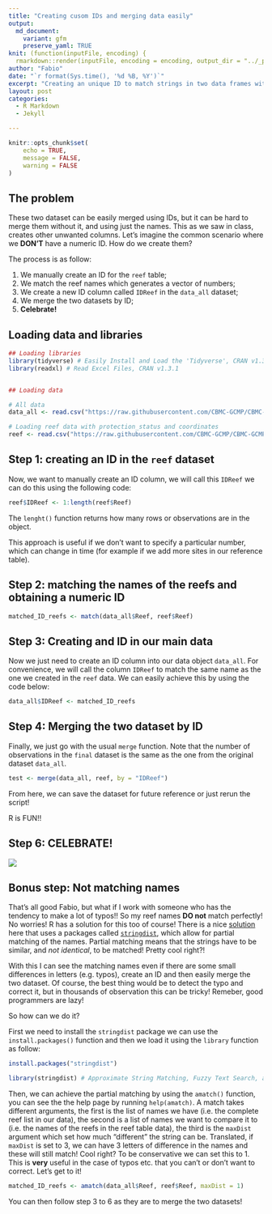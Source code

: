 ```yaml
---
title: "Creating cusom IDs and merging data easily"
output:
  md_document:
    variant: gfm
    preserve_yaml: TRUE
knit: (function(inputFile, encoding) {
  rmarkdown::render(inputFile, encoding = encoding, output_dir = "../_posts") })
author: "Fabio"
date: "`r format(Sys.time(), '%d %B, %Y')`"
excerpt: "Creating an unique ID to match strings in two data frames with different rows and with no matching names"
layout: post
categories:
  - R Markdown
  - Jekyll

---
```


```r
knitr::opts_chunk$set(
	echo = TRUE,
	message = FALSE,
	warning = FALSE
)
```

## The problem

These two dataset can be easily merged using IDs, but it can be hard to merge them without it, and using just the names. This as we saw in class, creates other unwanted columns. Let's imagine the common scenario where we **DON'T** have a numeric ID. How do we create them?

The process is as follow:

1.  We manually create an ID for the `reef` table;
2.  We match the reef names which generates a vector of numbers;
3.  We create a new ID column called `IDReef` in the `data_all` dataset;
4.  We merge the two datasets by ID;
5.  **Celebrate!**

## Loading data and libraries

```r
## Loading libraries
library(tidyverse) # Easily Install and Load the 'Tidyverse', CRAN v1.3.0
library(readxl) # Read Excel Files, CRAN v1.3.1


## Loading data

# All data
data_all <- read.csv("https://raw.githubusercontent.com/CBMC-GCMP/CBMC-GCMP.github.io/master/_data/monitoring_reef.csv") 

# Loading reef data with protection_status and coordinates
reef <- read.csv("https://raw.githubusercontent.com/CBMC-GCMP/CBMC-GCMP.github.io/master/_data/reef_list.csv")


```


## Step 1: creating an ID in the `reef` dataset

Now, we want to manually create an ID column, we will call this `IDReef` we can do this using the following code:

```r

reef$IDReef <- 1:length(reef$Reef)

```

The `lenght()` function returns how many rows or observations are in the object. 


This approach is useful if we don't want to specify a particular number, which can change in time (for example if we add more sites in our reference table).

## Step 2: matching the names of the reefs and obtaining a numeric ID

```r

matched_ID_reefs <- match(data_all$Reef, reef$Reef)

```

## Step 3: Creating and ID in our main data

Now we just need to create an ID column into our data object `data_all`. For convenience, we will call the column `IDReef` to match the same name as the one we created in the `reef` data. We can easily achieve this by using the code below:

```r

data_all$IDReef <- matched_ID_reefs

```

## Step 4: Merging the two dataset by ID

Finally, we just go with the usual `merge` function. Note that the number of observations in the `final` dataset is the same as the one from the original dataset `data_all`.

```r

test <- merge(data_all, reef, by = "IDReef")

```

From here, we can save the dataset for future reference or just rerun the script!

R is FUN!!

## Step 6: CELEBRATE!

![](_gifs/celebration.gif)

## Bonus step: Not matching names

That's all good Fabio, but what if I work with someone who has the tendency to make a lot of typos!! So my reef names **DO not** match perfectly! No worries! R has a solution for this too of course! There is a nice [solution](https://gis.stackexchange.com/questions/176722/how-to-join-a-table-to-a-shapefile-with-non-matching-ids-and-names-similar-stri) here that uses a packages called [`stringdist`](https://www.rdocumentation.org/packages/stringdist/versions/0.9.4.6/topics/stringdist), which allow for partial matching of the names. Partial matching means that the strings have to be similar, and *not identical*, to be matched! Pretty cool right?!

With this I can see the matching names even if there are some small differences in letters (e.g. typos), create an ID and then easily merge the two dataset. Of course, the best thing would be to detect the typo and correct it, but in thousands of observation this can be tricky! Remeber, good programmers are lazy!

So how can we do it?

First we need to install the `stringdist` package we can use the `install.packages()` function and then we load it using the `library` function as follow:

```r

install.packages("stringdist")

```

```r

library(stringdist) # Approximate String Matching, Fuzzy Text Search, and String Distance Functions, CRAN v0.9.6.3 

```


Then, we can achieve the partial matching by using the `amatch()` function, you can see the the help page by running `help(amatch)`. A match takes different arguments, the first is the list of names we have (i.e. the complete reef list in our data), the second is a list of names we want to compare it to (i.e. the names of the reefs in the reef table data), the third is the `maxDist` argument which set how much "different" the string can be. Translated, if `maxDist` is set to 3, we can have 3 letters of difference in the names and these will still match! Cool right? To be conservative we can set this to 1. This is **very** useful in the case of typos etc. that you can't or don't want to correct. Let's get to it!

```r

matched_ID_reefs <- amatch(data_all$Reef, reef$Reef, maxDist = 1)

```

You can then follow step 3 to 6 as they are to merge the two datasets!